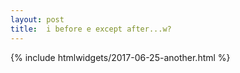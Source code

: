 ```yaml
---
layout: post
title:  i before e except after...w?
---
```


{% include htmlwidgets/2017-06-25-another.html %}

